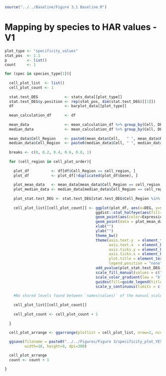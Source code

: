 ```r

source("../../Baseline/Figure 3.1 Baseline.R")

```

# Mapping by species to HAR values - V1

```r

plot_type <- "specificity_values"
stat_pos  <- 1.1
p         <- list()
count     <- 1

for (spec in species_type[1]){
  
  cell_plot_list  <- list()
  cell_plot_count <- 1
  
  stat.test_DEG            <- stats_data[[plot_type]]
  stat.test_DEG$y.position <- rep(stat_pos, dim(stat.test_DEG)[[1]])
  df                       <- barplot_data[[plot_type]]
  
  mean_calculation_df      <- df
  
  mean_data                <- mean_calculation_df %>% group_by(Cell, DEG, Region) %>% summarise(mean_value   = mean(specificity_values))
  median_data              <- mean_calculation_df %>% group_by(Cell, DEG, Region) %>% summarise(median_value = median(specificity_values))
  
  mean_data$Cell_Region    <- paste0(mean_data$Cell,   " ", mean_data$Region)
  median_data$Cell_Region  <- paste0(median_data$Cell, " ", median_data$Region)
  
  breaks <- c(0, 0.2, 0.4, 0.6, 0.8, 1)
  
  for (cell_region in cell_plot_order){
    
    plot_df          <- df[df$Cell_Region == cell_region, ]
    plot_df          <- plot_df[!duplicated(plot_df$Gene), ]
    
    plot_mean_data   <- mean_data[mean_data$Cell_Region == cell_region, ]
    plot_median_data <- median_data[median_data$Cell_Region == cell_region, ]
    
    plot_stat.test_DEG <- stat.test_DEG[stat.test_DEG$Cell_Region %in% cell_region, ]
    
    cell_plot_list[[cell_plot_count]] <- ggplot(plot_df, aes(x=DEG, y=specificity_values))                                                                        +
                                         ggdist::stat_halfeye(aes(fill=DEG), adjust = .5, width = 0.55, .width = 0, justification = -.3, point_interval = NULL)   +
                                         geom_point(aes(color=Expression), size = 1.5, alpha = .2, position = position_jitter(seed = 1, width = .1))              +
                                         geom_point(data = plot_mean_data,   aes(x = DEG, y = mean_value), color = "black", size = 6, shape = 18)                 +
                                         xlab("")                                             +
                                         ylab("")                                             +
                                         theme_bw()                                           +
                                         theme(axis.text.y  = element_text(),
                                               axis.text.x  = element_blank(),
                                               axis.ticks.y = element_blank(),
                                               axis.ticks.x = element_blank(),
                                               plot.title = element_text(hjust = 0.5),
                                               legend.position = "none")                                                         +
                                         add_pvalue(plot_stat.test_DEG, label = "{p.signif}", label.size = 6, tip.length = 0.01) +
                                         scale_fill_manual(values = c("DEG"="#0fbabd", "background"="skyblue"))                  +
                                         scale_color_gradient(low = "blue", high = "red")                                        +
                                         guides(fill=guide_legend(title="Type of Gene"))                                         +
                                         scale_y_continuous(limits = c(0, 1.2), breaks = breaks)                     
    
    #No shared levels found between `names(values)` of the manual scale and the data's colour values.
    
    cell_plot_list[[cell_plot_count]]
    
    cell_plot_count <- cell_plot_count + 1
    
  }
  
  cell_plot_arrange <- ggarrange(plotlist = cell_plot_list, nrow=2, ncol = 6, common.legend = FALSE)

  ggsave(filename = paste0("../../Figures/Figure 3/specificity_plot_YES_axis", spec, "_Violin_offlinedNdS.jpg"), plot = cell_plot_arrange, device = "jpeg",
         width=16, height=9, dpi=300)

  cell_plot_arrange
  count <- count + 1

}

```

